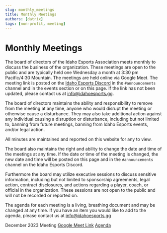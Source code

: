 ```yaml
---
slug: monthly_meetings
title: Monthly Meetings
authors: [datrix]
tags: [non-profit, meeting]
---
```


# Monthly Meetings

The board of directors of the Idaho Esports Association meets monthly to discuss the business of the organization. These meetings are open to the public and are typically held one Wednesday a month at 3:30 pm Pacific/4:30 Mountain. The meetings are held online via Google Meet. The meeting link is posted on the [Idaho Esports Discord](https://discord.gg/2YkYQpZ) in the `#announcements` channel and in the events section or on this page. If the link has not been updated, please contact us at [info@idahoesports.gg](mailto:info@idahoesports.gg).

The board of directors maintains the ability and responsibility to remove from the meeting at any time, anyone who would disrupt the meeting or otherwise cause a disturbance. They may also take additional action against any individual causing a disruption or disturbance, including but not limited to, banning from future meetings, banning from Idaho Esports events, and/or legal action.

All minutes are maintained and reported on this website for any to view.

The board also maintains the right and ability to change the date and time of the meetings at any time. If the date or time of the meeting is changed, the new date and time will be posted on this page and in the `#announcements` channel on the Idaho Esports Discord.

Furthermore the board may utilize executive sessions to discuss sensitive information, including but not limited to sponsorship agreements, legal action, contract disclosures, and actions regarding a player, coach, or official in the organization. These sessions are not open to the public and will not be recorded or reported on.

The agenda for each meeting is a living, breathing document and may be changed at any time. If you have an item you would like to add to the agenda, please contact us at [info@idahoesports.gg](mailto:info@idahoesports.gg)

December 2023 Meeting
[Google Meet Link](http://meet.google.com/kke-etew-tmy)
[Agenda](https://docs.google.com/document/d/16uYHWtXVbRsA7AgRGIIGTzLggRiNuPUuMeuE9MkndL4/edit?usp=sharing)

